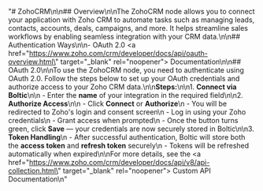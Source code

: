 "# ZohoCRM\n\n## Overview\n\nThe ZohoCRM node allows you to connect your application with Zoho CRM to automate tasks such as managing leads, contacts, accounts, deals, campaigns, and more. It helps streamline sales workflows by enabling seamless integration with your CRM data.\n\n## Authentication Ways\n\n- OAuth 2.0 <a href=\"https://www.zoho.com/crm/developer/docs/api/oauth-overview.html\" target=\"_blank\" rel=\"noopener\"> Documentation</a>\n\n## OAuth 2.0\n\nTo use the ZohoCRM node, you need to authenticate using OAuth 2.0. Follow the steps below to set up your OAuth credentials and authorize access to your Zoho CRM data.\n\n**Steps:**\n\n1. **Connect via Boltic**\n\n   - Enter the **name** of your integration in the required field\n\n2. **Authorize Access**\n\n   - Click **Connect** or **Authorize**\n   - You will be redirected to Zoho's login and consent screen\n   - Log in using your Zoho credentials\n   - Grant access when prompted\n   - Once the button turns green, click **Save** — your credentials are now securely stored in Boltic\n\n3. **Token Handling**\n   - After successful authentication, Boltic will store both the **access token** and **refresh token** securely\n   - Tokens will be refreshed automatically when expired\n\nFor more details, see the <a href=\"https://www.zoho.com/crm/developer/docs/api/v8/api-collection.html\" target=\"_blank\" rel=\"noopener\"><span> Custom API Documentation</span></a>\n"